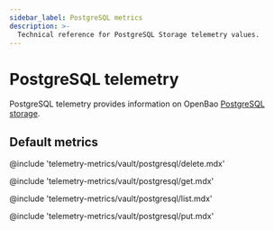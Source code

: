 ```yaml
---
sidebar_label: PostgreSQL metrics
description: >-
  Technical reference for PostgreSQL Storage telemetry values.
---
```


# PostgreSQL telemetry

PostgreSQL telemetry provides information on
OpenBao [PostgreSQL storage](../../../configuration/storage/postgresql.mdx).

## Default metrics

@include 'telemetry-metrics/vault/postgresql/delete.mdx'

@include 'telemetry-metrics/vault/postgresql/get.mdx'

@include 'telemetry-metrics/vault/postgresql/list.mdx'

@include 'telemetry-metrics/vault/postgresql/put.mdx'
